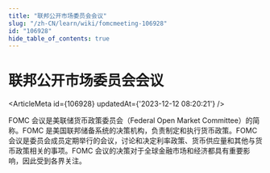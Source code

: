 ```yaml
---
title: "联邦公开市场委员会会议"
slug: "/zh-CN/learn/wiki/fomcmeeting-106928"
id: "106928"
hide_table_of_contents: true
---
```



<Breadcrumbs current="联邦公开市场委员会会议" />

# 联邦公开市场委员会会议

<ArticleMeta id={106928} updatedAt={'2023-12-12 08:20:21'} />
<div className='border-solid border-b border-t-0 my-4 border-[var(--ifm-color-gray-300)]' />

FOMC 会议是美联储货币政策委员会（Federal Open Market Committee）的简称。FOMC 是美国联邦储备系统的决策机构，负责制定和执行货币政策。FOMC 会议是委员会成员定期举行的会议，讨论和决定利率政策、货币供应量和其他与货币政策相关的事项。FOMC 会议的决策对于全球金融市场和经济都具有重要影响，因此受到各界关注。
